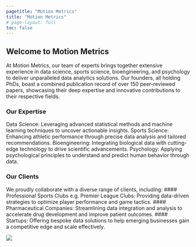 ```yaml
---
pagetitle: "Motion Metrics"
title: "Motion Metrics"
# page-layout: full
toc: false
---
```


## Welcome to Motion Metrics
At Motion Metrics, our team of experts brings together extensive experience in data science, sports science, bioengineering, and psychology to deliver unparalleled data analytics solutions. Our founders, all holding PhDs, boast a combined publication record of over 150 peer-reviewed papers, showcasing their deep expertise and innovative contributions to their respective fields.

### Our Expertise
Data Science: Leveraging advanced statistical methods and machine learning techniques to uncover actionable insights.
Sports Science: Enhancing athletic performance through precise data analysis and tailored recommendations.
Bioengineering: Integrating biological data with cutting-edge technology to drive scientific advancements.
Psychology: Applying psychological principles to understand and predict human behavior through data.

### Our Clients
We proudly collaborate with a diverse range of clients, including:
#### Professional Sports Clubs e.g. Premier League Clubs: Providing data-driven strategies to optimize player performance and game tactics.
#### Pharmaceutical Companies: Streamlining data integration and analysis to accelerate drug development and improve patient outcomes.
#### Startups: Offering bespoke data solutions to help emerging businesses gain a competitive edge and scale effectively.

![](./img/reporting2.png){.hero}
